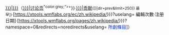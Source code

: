 <span class="plainlinks">[[User:{{{User|{{{1|Example}}}}}}|{{{2|{{{1|Example}}}}}}]]（[[User talk:{{{User|{{{1|Example}}}}}}|讨论页]]<small><sup><big>{{NewSectionLink|User talk:{{{1|Example}}}|<span style{{=}}"color:grey;">+</span>}}</big></sup>·</small>[[Special:Contributions/{{{User|{{{1|Example}}}}}}|贡献]]<small>([{{fullurl:Special:Contributions/{{{User|{{{1|Example}}}}}}|dir=prev&limit=250}} 最早])·</small>[https://xtools.wmflabs.org/ec/zh.wikipedia/{{anchorencode:{{{User|{{{1|Example}}}}}}}}?uselang={{int:lang}} 編輯次數<small>·</small>注册日期]<small>·</small>[https://xtools.wmflabs.org/pages/zh.wikipedia/{{anchorencode:{{{User|{{{1|Example}}}}}}}}?namespace=0&redirects=noredirects&uselang={{int:lang}} <span style="color:#002bb8;">所創條目</span>]）</span><noinclude>
{{doc}}
</noinclude>